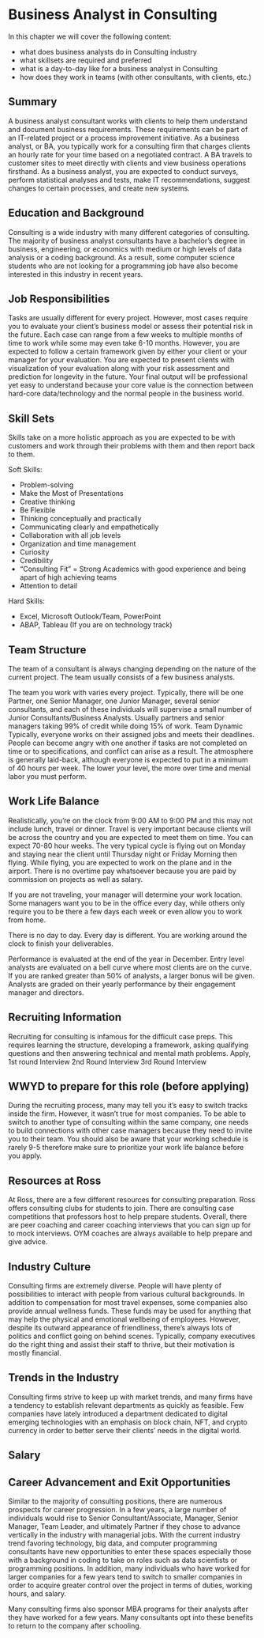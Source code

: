 # Business Analyst in Consulting

In this chapter we will cover the following content:

- what does business analysts do in Consulting industry
- what skillsets are required and preferred
- what is a day-to-day like for a business analyst in Consulting
- how does they work in teams (with other consultants, with clients, etc.)

## Summary {-}

A business analyst consultant works with clients to help them understand and document business requirements. These requirements can be part of an IT-related project or a process improvement initiative. As a business analyst, or BA, you typically work for a consulting firm that charges clients an hourly rate for your time based on a negotiated contract. A BA travels to customer sites to meet directly with clients and view business operations firsthand. As a business analyst, you are expected to conduct surveys, perform statistical analyses and tests, make IT recommendations, suggest changes to certain processes, and create new systems.

## Education and Background {-}
Consulting is a wide industry with many different categories of consulting. The majority of  business analyst consultants have a bachelor's degree in business, engineering, or economics  with medium or high levels of data analysis or a coding background. As a result, some computer science students who are not looking for a programming job have also become interested in this industry in recent years. 



## Job Responsibilities {-}
Tasks are usually different for every project. However, most cases require you to evaluate your client’s business model or assess their potential risk in the future. Each case can range from a few weeks to multiple months of time to work while some may even take 6-10 months. However, you are expected to follow a certain framework given by either your client or your manager for your evaluation. You are expected to present clients with visualization of your evaluation along with your risk assessment and prediction for longevity in the future. Your final output will be professional yet easy to understand because your core value is the connection between hard-core data/technology and the normal people in the business world.

## Skill Sets {-}
Skills take on a more holistic approach as you are expected to be with customers and work through their problems with them and then report back to them.

 Soft Skills: 

 * Problem-solving
 * Make the Most of Presentations
 * Creative thinking
 * Be Flexible
 * Thinking conceptually and practically
 * Communicating clearly and empathetically
 * Collaboration with all job levels
 * Organization and time management
 * Curiosity
 * Credibility
 * “Consulting Fit” = Strong Academics with good experience and being apart of high achieving teams
 * Attention to detail
 
 Hard Skills:
 
 * Excel, Microsoft Outlook/Team, PowerPoint
 * ABAP, Tableau (If you are on technology track)

## Team Structure {-}
The team of a consultant is always changing depending on the nature of the current project. The team usually consists of a few business analysts.

The team you work with varies every project. Typically, there will be one Partner, one Senior Manager, one Junior Manager, several senior consultants, and each of these individuals will supervise a small number of Junior Consultants/Business Analysts. Usually partners and senior managers taking 99% of credit while doing 15% of work.
Team Dynamic
Typically, everyone works on their assigned jobs and meets their deadlines. People can become angry with one another if tasks are not completed on time or to specifications, and conflict can arise as a result.
The atmosphere is generally laid-back, although everyone is expected to put in a minimum of 40 hours per week. The lower your level, the more over time and menial labor you must perform.


## Work Life Balance {-}

Realistically, you’re on the clock from 9:00 AM to 9:00 PM and this may not include lunch, travel or dinner. Travel is very important because clients will be across the country and you are expected to meet them on time. 
You can expect 70-80 hour weeks. The very typical cycle is flying out on Monday and staying near the client until Thursday night or Friday Morning then flying. While flying, you are expected to work on the plane and in the airport. There is no overtime pay whatsoever because you are paid by commission on projects as well as salary. 

If you are not traveling, your manager will determine your work location. Some managers want you to be in the office every day, while others only require you to be there a few days each week or even allow you to work from home.


There is no day to day. Every day is different. You are working around the clock to finish your deliverables.

Performance is evaluated at the end of the year in December. Entry level analysts are evaluated on a bell curve where most clients are on the curve. If you are ranked greater than 50% of analysts, a larger bonus will be given. Analysts are graded on their yearly performance by their engagement manager and directors.


## Recruiting Information {-}
Recruiting for consulting is infamous for the difficult case preps. This requires learning the structure, developing a framework, asking qualifying questions and then answering technical and mental math problems. 
	Apply, 
	1st round Interview
	2nd Round Interview
	3rd Round Interview

## WWYD to prepare for this role (before applying) {-}
During the recruiting process, many may tell you it’s easy to switch tracks inside the firm. However, it wasn’t true for most companies. To be able to switch to another type of consulting within the same company, one needs to build connections with other case managers because they need to invite you to their team. You should also be aware that your working schedule is rarely 9-5 therefore make sure to prioritize your work life balance before you apply. 


## Resources at Ross {-}
At Ross, there are a few different resources for consulting preparation. Ross offers consulting clubs for students to join. There are consulting case competitions that professors host to help prepare students. 
Overall, there are peer coaching and career coaching interviews that you can sign up for to mock interviews. OYM coaches are always available to help prepare and give advice. 

## Industry Culture {-}
Consulting firms are extremely diverse. People will have plenty of possibilities to interact with people from various cultural backgrounds. In addition to compensation for most travel expenses, some companies also provide annual wellness funds. These funds may be used for anything that may help the physical and emotional wellbeing of employees.
However, despite its outward appearance of friendliness, there's always lots of politics and conflict going on behind scenes. Typically, company executives do the right thing and assist their staff to thrive, but their motivation is mostly financial.


## Trends in the Industry {-}
Consulting firms strive to keep up with market trends, and many firms have a tendency to establish relevant departments as quickly as feasible. Few companies have lately introduced a department dedicated to digital emerging technologies with an emphasis on block chain, NFT, and crypto currency in order to better serve their clients' needs in the digital world.

## Salary {-}

## Career Advancement and Exit Opportunities {-}
Similar to the majority of consulting positions, there are numerous prospects for career progression. In a few years, a large number of individuals would rise to Senior Consultant/Associate, Manager, Senior Manager, Team Leader, and ultimately Partner if they chose to advance vertically in the industry with managerial jobs. With the current industry trend favoring technology, big data, and computer programming consultants have new opportunities to enter these spaces especially those with a background in coding to take on roles such as data scientists or programming positions. In addition, many individuals who have worked for larger companies for a few years tend to switch to smaller companies in order to acquire greater control over the project in terms of duties, working hours, and salary.

Many consulting firms also sponsor MBA programs for their analysts after they have worked for a few years. Many consultants opt into these benefits to return to the company after schooling. 

